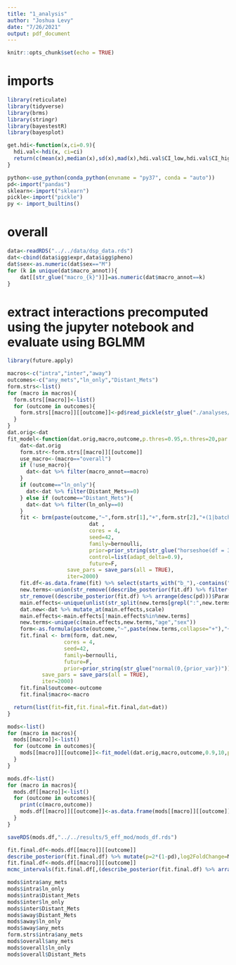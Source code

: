 ```yaml
---
title: "1_analysis"
author: "Joshua Levy"
date: "7/26/2021"
output: pdf_document
---
```


```r
knitr::opts_chunk$set(echo = TRUE)
```

# imports
```r
library(reticulate)
library(tidyverse)
library(brms)
library(stringr)
library(bayestestR)
library(bayesplot)

get.hdi<-function(x,ci=0.9){
  hdi.val<-hdi(x, ci=ci)
  return(c(mean(x),median(x),sd(x),mad(x),hdi.val$CI_low,hdi.val$CI_high))
}

python<-use_python(conda_python(envname = "py37", conda = "auto"))
pd<-import("pandas")
sklearn<-import("sklearn")
pickle<-import("pickle")
py <- import_builtins()
```

# overall
```r
data<-readRDS("../../data/dsp_data.rds")
dat<-cbind(data$igg$expr,data$igg$pheno)
dat$sex<-as.numeric(dat$sex=="M")
for (k in unique(dat$macro_annot)){
    dat[[str_glue("macro_{k}")]]=as.numeric(dat$macro_annot==k)
}

```

# extract interactions precomputed using the jupyter notebook and evaluate using BGLMM 
```r
library(future.apply)

macros<-c("intra","inter","away")
outcomes<-c("any_mets","ln_only","Distant_Mets")
form.strs<-list()
for (macro in macros){
  form.strs[[macro]]<-list()
  for (outcome in outcomes){
    form.strs[[macro]][[outcome]]<-pd$read_pickle(str_glue("./analyses/4_MEML/pickle_res/form_str-{macro}-{outcome}.pkl"))
  }
}
dat.orig<-dat
fit_model<-function(dat.orig,macro,outcome,p.thres=0.95,n.thres=20,par.ratio=0.05,prior_var=10){
    dat<-dat.orig
    form.str<-form.strs[[macro]][[outcome]]
    use_macro<-(macro=="overall")
    if (!use_macro){
      dat<-dat %>% filter(macro_annot==macro)
    }
    if (outcome=="ln_only"){
      dat<-dat %>% filter(Distant_Mets==0)
    } else if (outcome=="Distant_Mets"){
      dat<-dat %>% filter(ln_only==0)
    }
    fit <- brm(paste(outcome,"~",form.str[1],"+",form.str[2],"+(1|batch)",sep=""),#batch
                          dat ,
                          cores = 4,
                          seed=42, 
                          family=bernoulli,
                          prior=prior_string(str_glue("horseshoe(df = 3, par_ratio = {par.ratio})")),
                          control=list(adapt_delta=0.9),
                          future=F,
                   save_pars = save_pars(all = TRUE),
                   iter=2000)
    fit.df<-as.data.frame(fit) %>% select(starts_with("b_"),-contains("Intercept"))
    new.terms<-union(str_remove((describe_posterior(fit.df) %>% filter(pd>=p.thres))$Parameter,"b_"),
    str_remove((describe_posterior(fit.df) %>% arrange(desc(pd)))$Parameter[1:n.thres],"b_"))
    main.effects<-unique(unlist(str_split(new.terms[grepl(":",new.terms)],":")))
    dat.new<-dat %>% mutate_at(main.effects,scale)
    main.effects<-main.effects[!main.effects%in%new.terms]
    new.terms<-unique(c(main.effects,new.terms,"age","sex"))
    form<-as.formula(paste(outcome,"~",paste(new.terms,collapse="+"),"+(1|batch)"))
    fit.final <- brm(form, dat.new,
                  cores = 4,
                  seed=42, 
                  family=bernoulli,
                  future=F,
                  prior=prior_string(str_glue("normal(0,{prior_var})")),
           save_pars = save_pars(all = TRUE),
           iter=2000)
    fit.final$outcome<-outcome
    fit.final$macro<-macro

  return(list(fit=fit,fit.final=fit.final,dat=dat))
}

mods<-list()
for (macro in macros){
  mods[[macro]]<-list()
  for (outcome in outcomes){
    mods[[macro]][[outcome]]<-fit_model(dat.orig,macro,outcome,0.9,10,par.ratio=0.05,prior_var = 30)
  }
}

mods.df<-list()
for (macro in macros){
  mods.df[[macro]]<-list()
  for (outcome in outcomes){
    print(c(macro,outcome))
    mods.df[[macro]][[outcome]]<-as.data.frame(mods[[macro]][[outcome]]$fit.final) %>% select(starts_with("b_"),-contains("Intercept"))
  }
}

saveRDS(mods.df,"../../results/5_eff_mod/mods_df.rds")

fit.final.df<-mods.df[[macro]][[outcome]] 
describe_posterior(fit.final.df) %>% mutate(p=2*(1-pd),log2FoldChange=Median,Parameter=str_replace(Parameter,"b_","")) %>% select(Parameter,CI_low,CI_high,p) %>% arrange(p)
fit.final.df<-mods.df[[macro]][[outcome]] 
mcmc_intervals(fit.final.df[,(describe_posterior(fit.final.df) %>% arrange(desc(pd)))$Parameter])
```


```r
mods$intra$any_mets
mods$intra$ln_only
mods$intra$Distant_Mets
mods$inter$ln_only
mods$inter$Distant_Mets
mods$away$Distant_Mets
mods$away$ln_only
mods$away$any_mets
form.strs$intra$any_mets
mods$overall$any_mets
mods$overall$ln_only
mods$overall$Distant_Mets


```


